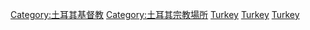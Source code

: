 {{Commonscat|Churches in Turkey}}

[[Category:土耳其基督教|Category:土耳其基督教]]
[[Category:土耳其宗教場所|Category:土耳其宗教場所]]
[[Category:亞洲教堂|Turkey]]
[[Category:歐洲教堂|Turkey]]
[[Category:各国教堂|Turkey]]